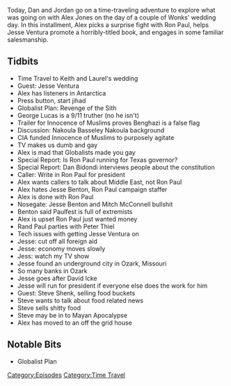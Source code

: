 {{DEFAULTSORT:
    #_EPISODE_0481:September 13, 2012
}}{{Episode
    | title           = September 13, 2012
    | caption         = [https://knowledgefight.libsyn.com/481-september-13-2012 Listen to this episode on Libsyn]
    | episodeNumber   = 481
    | length          = 01:52:06
    | airDate         = September 14, 2020
    | coverageDate    = September 13, 2012
    | episodeType     = [[:Category:Time Travel|Time Travel]]
    | appearance      = [[Jesse Ventura]], [[Ron Paul]], [[Rand Paul]], [[George Lucas]], [[Nakoula Basseley Nakoula]], [[Dan Bidondi]], [[Jesse Benton]], [[Mitch McConnell]], [[Peter Thiel]], [[David Icke]], [[Steve Shenk]]
    | oocDrop         = Demoblimps and Reblublicans; I don't want to hear about Ron Paul ever again
    | previousEpisode = [[480: September 9-10, 2020]]
    | nextEpisode     = [[482: September 15, 2020]]
}}

{{Stub}}

Today, Dan and Jordan go on a time-traveling adventure to explore what was going on with Alex Jones on the day of a couple of Wonks' wedding day. In this installment, Alex picks a surprise fight with Ron Paul, helps Jesse Ventura promote a horribly-titled book, and engages in some familiar salesmanship.

==Tidbits==

*Time Travel to Keith and Laurel's wedding
*Guest: Jesse Ventura
*Alex has listeners in Antarctica
*Press button, start jihad
*Globalist Plan: Revenge of the Sith
*George Lucas is a 9/11 truther (no he isn't)
*Trailer for Innocence of Muslims proves Benghazi is a false flag
*Discussion: Nakoula Basseley Nakoula background
*CIA funded Innocence of Muslims to purposely agitate
*TV makes us dumb and gay
*Alex is mad that Globalists made you gay
*Special Report: Is Ron Paul running for Texas governor?
*Special Report: Dan Bidondi interviews people about the constitution
*Caller: Write in Ron Paul for president
*Alex wants callers to talk about Middle East, not Ron Paul
*Alex hates Jesse Benton, Ron Paul campaign staffer
*Alex is done with Ron Paul
*Nosegate: Jesse Benton and Mitch McConnell bullshit
*Benton said Paulfest is full of extremists
*Alex is upset Ron Paul just wanted money
*Rand Paul parties with Peter Thiel
*Tech issues with getting Jesse Ventura on
*Jesse: cut off all foreign aid
*Jesse: economy moves slowly
*Jess: watch my TV show
*Jesse found an underground city in Ozark, Missouri
*So many banks in Ozark
*Jesse goes after David Icke
*Jesse will run for president if everyone else does the work for him
*Guest: Steve Shenk, selling food buckets
*Steve wants to talk about food related news
*Steve sells shitty food
*Steve may be in to Mayan Apocalypse
*Alex has moved to an off the grid house

==Notable Bits==

*Globalist Plan

[[Category:Episodes]]
[[Category:Time Travel]]
